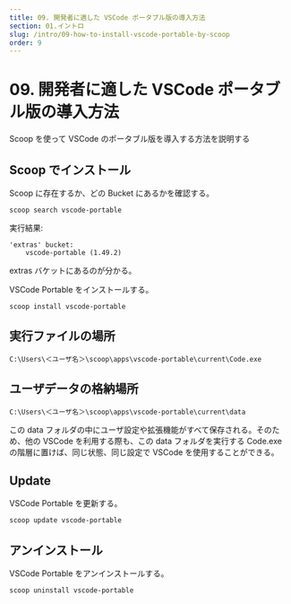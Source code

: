 ```yaml
---
title: 09. 開発者に適した VSCode ポータブル版の導入方法
section: 01.イントロ
slug: /intro/09-how-to-install-vscode-portable-by-scoop
order: 9
---
```


# 09. 開発者に適した VSCode ポータブル版の導入方法

Scoop を使って VSCode のポータブル版を導入する方法を説明する

## Scoop でインストール

Scoop に存在するか、どの Bucket にあるかを確認する。

```console
scoop search vscode-portable
```

実行結果:

```
'extras' bucket:
    vscode-portable (1.49.2)
```

extras バケットにあるのが分かる。

VSCode Portable をインストールする。

```console
scoop install vscode-portable
```

## 実行ファイルの場所

```
C:\Users\＜ユーザ名＞\scoop\apps\vscode-portable\current\Code.exe
```

## ユーザデータの格納場所

```
C:\Users\＜ユーザ名＞\scoop\apps\vscode-portable\current\data
```

この data フォルダの中にユーザ設定や拡張機能がすべて保存される。そのため、他の VSCode を利用する際も、この data フォルダを実行する Code.exe の階層に置けば、同じ状態、同じ設定で VSCode を使用することができる。

## Update

VSCode Portable を更新する。

```console
scoop update vscode-portable
```

## アンインストール

VSCode Portable をアンインストールする。

```console
scoop uninstall vscode-portable
```

